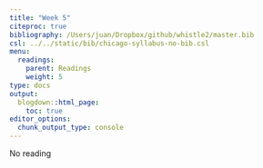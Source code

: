 ```yaml
---
title: "Week 5"
citeproc: true
bibliography: /Users/juan/Dropbox/github/whistle2/master.bib
csl: ../../static/bib/chicago-syllabus-no-bib.csl
menu: 
  readings:
    parent: Readings
    weight: 5
type: docs
output:
  blogdown::html_page:
    toc: true
editor_options: 
  chunk_output_type: console
---
```


No reading

